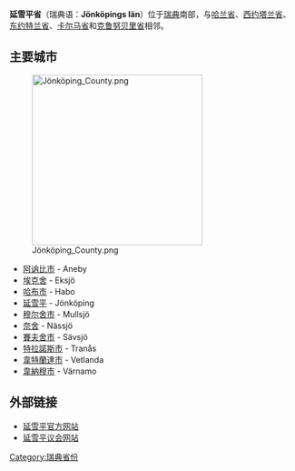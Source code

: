 {{Infobox Sweden lon
| 名称 = 延雪平省
| 瑞典语名称 = Jönköpings län
| 徽章 = Jönköping län vapen.svg
| 地图 = Svcmap jonkoping.png
| 代码 = F
| 首府 = 延雪平
| 面积 = 10475
| 面积排名 = 12
| 水域面积 = 1466
| 人口 = 331,539
| population_as_of =（2006-12-31[http://www.scb.se/Pages/TableAndChart____193256.aspx]）
| 人口排名 = 5
| 人口密度 = 31
| 建立时间 = 1687
}}
'''延雪平省'''（瑞典语：'''Jönköpings län'''）位于[[瑞典|瑞典]]南部，与[[哈兰省|哈兰省]]、[[西约塔兰省|西约塔兰省]]、[[东约特兰省|东约特兰省]]、[[卡尔马省|卡尔马省]]和[[克鲁努贝里省|克鲁努贝里省]]相邻。

== 主要城市 ==
[[File:Jönköping_County.png|300px]]
* [[阿讷比市|阿讷比市]] - Aneby
* [[埃克舍|埃克舍]] - Eksjö
* [[哈布市|哈布市]] - Habo
* [[延雪平|延雪平]] - Jönköping
* [[穆尔舍市|穆尔舍市]] - Mullsjö
* [[奈舍|奈舍]] - Nässjö 
* [[賽夫舍市|賽夫舍市]] - Sävsjö 
* [[特拉諾斯市|特拉諾斯市]] - Tranås 
* [[韋特蘭達市|韋特蘭達市]] - Vetlanda 
* [[韋納穆市|韋納穆市]] - Värnamo

== 外部链接 ==
* [http://www.f.lst.se/ 延雪平官方网站] {{Wayback|url=http://www.f.lst.se/ |date=20070516083625 }}
* [https://web.archive.org/web/20070608030143/http://www.ltjkpg.se/ 延雪平议会网站]

{{Swedish Counties}}
{{Sweden-geo-stub}}

[[Category:瑞典省份|Category:瑞典省份]]
